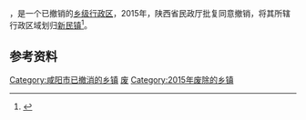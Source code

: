 '''{{PAGENAMEBASE}}'''，是{{PRC admin/fullname|61/04/27}}一个已撤销的[[乡级行政区|乡级行政区]]，2015年，陕西省民政厅批复同意撤销{{PAGENAMEBASE}}，将其所辖行政区域划归[[新民镇_(彬县)|新民镇]]<ref>{{Cite web |url=http://news.xinhuanet.com/local/2015-06/28/c_127959075.htm |title=陕西省民政厅关于陕西省乡镇行政区划调整的公告 |accessdate=2017-09-13 |archive-date=2017-09-13 |archive-url=https://web.archive.org/web/20170913183916/http://news.xinhuanet.com/local/2015-06/28/c_127959075.htm |dead-url=no }}</ref>。

== 参考资料 ==

{{reflist}}

{{陕西行政区划小作品}}
[[Category:咸阳市已撤消的乡镇|Category:咸阳市已撤消的乡镇]]
[[Category:彬州市行政区划|废]]
[[Category:2015年废除的乡镇|Category:2015年废除的乡镇]]